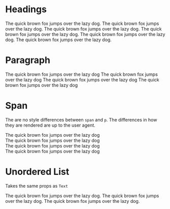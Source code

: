 
<Meta title="Typography" component={Heading} />

# Headings

<Preview>
  <Story name="Headings">
    <div>
      <Heading size={1}>The quick brown fox jumps over the lazy dog.</Heading>
      <Heading size={2}>The quick brown fox jumps over the lazy dog.</Heading>
      <Heading size={3}>The quick brown fox jumps over the lazy dog.</Heading>
      <Heading size={4}>The quick brown fox jumps over the lazy dog.</Heading>
      <Heading size={5}>The quick brown fox jumps over the lazy dog.</Heading>
      <Heading size={6}>The quick brown fox jumps over the lazy dog.</Heading>
    </div>
  </Story>
</Preview>

<ArgsTable of={Heading} />

# Paragraph

<Preview>
  <Story name="Paragraph">
    <div>
      <Text is="p" small>
        The quick brown fox jumps over the lazy dog
      </Text>
      <Text is="p">The quick brown fox jumps over the lazy dog</Text>
      <Text is="p" color="text-success">
        The quick brown fox jumps over the lazy dog
      </Text>
      <Text is="p" bold>
        The quick brown fox jumps over the lazy dog
      </Text>
    </div>
  </Story>
</Preview>

<ArgsTable of={Text} />

# Span

The are no style differences between `span` and `p`. The differences in how they are rendered are up to the user agent.

<Preview>
  <Story name="Span">
    <div>
      <div>
        <Text>The quick brown fox jumps over the lazy dog</Text>
      </div>
      <div>
        <Text color="text-blue-700">
          The quick brown fox jumps over the lazy dog
        </Text>
      </div>
      <div>
        <Text bold>The quick brown fox jumps over the lazy dog</Text>
      </div>
      <div>
        <Text small>The quick brown fox jumps over the lazy dog</Text>
      </div>
    </div>
  </Story>
</Preview>

<ArgsTable of={Text} />

# Unordered List

Takes the same props as `Text`

<Preview>
  <Story name="Unordered List">
    <UnorderedList>
      <ListItem is="li" bold>
        The quick brown fox jumps over the lazy dog.
      </ListItem>
      <ListItem is="li" color="text-error">
        The quick brown fox jumps over the lazy dog.
      </ListItem>
      <ListItem is="li" small>
        The quick brown fox jumps over the lazy dog.
      </ListItem>
    </UnorderedList>
  </Story>
</Preview>

<ArgsTable of={Text} />

